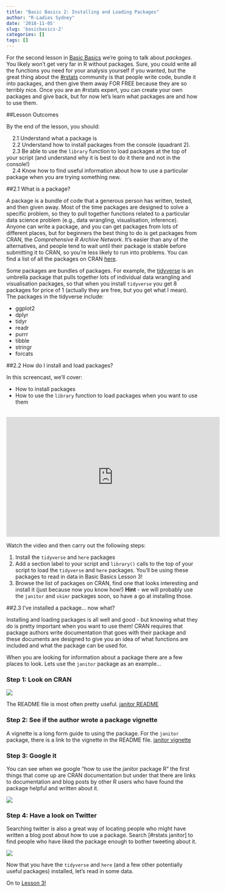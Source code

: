 ```yaml
---
title: "Basic Basics 2: Installing and Loading Packages"
author: "R-Ladies Sydney"
date: '2018-11-05'
slug: 'basicbasics-2'
categories: []
tags: []
---
```


For the second lesson in [Basic Basics](/post/2018/11/05/basicbasics/) we're going to talk about *packages*. You likely won't get very far in R without packages. Sure, you could write all the functions you need for your analysis yourself if you wanted, but the great thing about the [#rstats](https://twitter.com/hashtag/rstats?src=hash) community is that people write code, bundle it into packages, and then give them away FOR FREE because they are so terribly nice. Once you are an #rstats expert, you can create your own packages and give back, but for now let's learn what packages are and how to use them. 

##Lesson Outcomes

By the end of the lesson, you should:

|     2.1 Understand what a package is
|     2.2 Understand how to install packages from the console (quadrant 2).
|     2.3 Be able to use the `library` function to load packages at the top of your script (and understand why it is best to do it there and not in the console!)
|     2.4 Know how to find useful information about how to use a particular package when you are trying something new. 

##2.1 What is a package?

A package is a bundle of code that a generous person has written, tested, and then given away. Most of the time packages are designed to solve a specific problem, so they to pull together functions related to a particular data science problem (e.g., data wrangling, visualisation, inference). Anyone can write a package, and you can get packages from lots of different places, but for beginners the best thing to do is get packages from CRAN, the *Comprehensive R Archive Network*. It's easier than any of the alternatives, and people tend to wait until their package is stable before submitting it to CRAN, so you're less likely to run into problems. You can find a list of all the packages on CRAN [here](https://cran.r-project.org/). 

Some packages are bundles of packages. For example, the [tidyverse](https://www.tidyverse.org/packages/) is an umbrella package that pulls together lots of individual data wrangling and visualisation packages, so that when you install `tidyverse` you get 8 packages for price of 1 (actually they are free, but you get what I mean). The packages in the tidyverse include: 

  * ggplot2
  * dplyr
  * tidyr
  * readr
  * purrr
  * tibble
  * stringr
  * forcats

##2.2 How do I install and load packages?

In this screencast, we'll cover:

  * How to install packages
  * How to use the `library` function to load packages when you want to use them 

<br>
<iframe width="560" height="315" src="https://www.youtube.com/embed/v6VygIgvoZU?rel=0&modestbranding=1" frameborder="0" allow="accelerometer; autoplay; encrypted-media; gyroscope; picture-in-picture" allowfullscreen></iframe>

Watch the video and then carry out the following steps:

1. Install the `tidyverse` and `here` packages
2. Add a section label to your script and `library()` calls to the top of your script to load the `tidyverse` and `here` packages. You'll be using these packages to read in data in Basic Basics Lesson 3!  
3. Browse the list of packages on CRAN, find one that looks interesting and install it (just because now you know how!) **Hint** - we will probably use the `janitor` and `skimr` packages soon, so have a go at installing those. 

##2.3 I've installed a package... now what? 

Installing and loading packages is all well and good - but knowing what they do is pretty important when you want to use them! CRAN requires that package authors write documentation that goes with their package and these documents are designed to give you an idea of what functions are included and what the package can be used for. 

When you are looking for information about a package there are a few places to look. Lets use the `janitor` package as an example...

### Step 1: Look on CRAN 

![](/post/2018-11-05-basicbasics-2_files/CRAN_janitor.png)

The README file is most often pretty useful. [janitor README](https://cran.r-project.org/web/packages/janitor/readme/README.html)

### Step 2: See if the author wrote a package vignette

A vignette is a long form guide to using the package. For the `janitor` package, there is a link to the vignette in the README file. [janitor vignette](http://sfirke.github.io/janitor/articles/janitor.html)

### Step 3: Google it 

You can see when we google "how to use the janitor package R" the first things that come up are CRAN documentation but under that there are links to documentation and blog posts by other R users who have found the package helpful and written about it. 

![](/post/2018-11-05-basicbasics-2_files/google_janitor.png)


### Step 4: Have a look on Twitter

Searching twitter is also a great way of locating people who might have written a blog post about how to use a package. Search [#rstats janitor] to find people who have liked the package enough to bother tweeting about it. 

![](/post/2018-11-05-basicbasics-2_files/twitter_janitor.png)


Now that you have the `tidyverse` and `here` (and a few other potentially useful packages) installed, let's read in some data. 

On to [Lesson 3!](/post/2018/11/05/basicbasics-3/)




